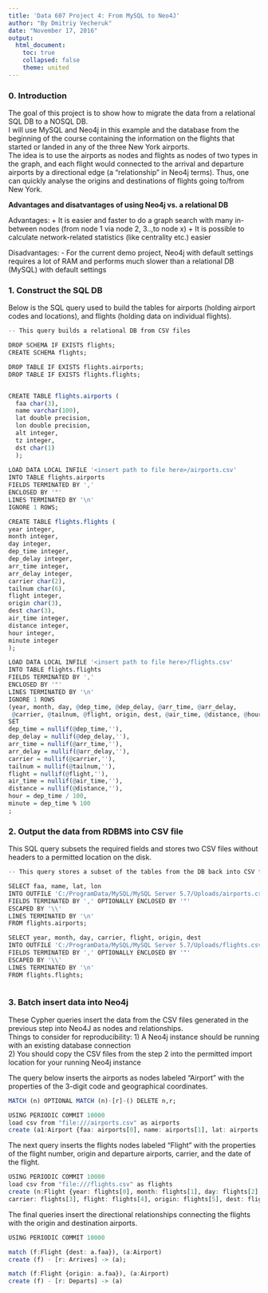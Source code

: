 ```yaml
---
title: 'Data 607 Project 4: From MySQL to Neo4J'
author: "By Dmitriy Vecheruk"
date: "November 17, 2016"
output: 
  html_document:
    toc: true
    collapsed: false
    theme: united
---
```


### 0. Introduction

The goal of this project is to show how to migrate the data from a relational SQL DB to a NOSQL DB.  
I will use MySQL and Neo4j in this example and the database from the beginning of the course containing the information on the flights that started or landed in any of the three New York airports.  
The idea is to use the airports as nodes and flights as nodes of two types in the graph, and each flight would connected to the arrival and departure airports by a directional edge (a "relationship" in Neo4j terms). Thus, one can quickly analyse the origins and destinations of flights going to/from New York.

**Advantages and disatvantages of using Neo4j vs. a relational DB**

Advantages:
+ It is easier and faster to do a graph search with many in-between nodes (from node 1 via node 2, 3..,to node x)
+ It is possible to calculate network-related statistics (like centrality etc.) easier

Disadvantages:
- For the current demo project, Neo4j with default settings requires a lot of RAM and performs much slower than a relational DB (MySQL) with default settings

### 1. Construct the SQL DB
  
Below is the SQL query used to build the tables for airports (holding airport codes and locations), and flights (holding data on individual flights).

```r

-- This query builds a relational DB from CSV files

DROP SCHEMA IF EXISTS flights;
CREATE SCHEMA flights;

DROP TABLE IF EXISTS flights.airports;
DROP TABLE IF EXISTS flights.flights;


CREATE TABLE flights.airports (
  faa char(3),
  name varchar(100),
  lat double precision,
  lon double precision,
  alt integer,
  tz integer,
  dst char(1)
  );
  
LOAD DATA LOCAL INFILE '<insert path to file here>/airports.csv' 
INTO TABLE flights.airports
FIELDS TERMINATED BY ',' 
ENCLOSED BY '"'
LINES TERMINATED BY '\n'
IGNORE 1 ROWS;

CREATE TABLE flights.flights (
year integer,
month integer,
day integer,
dep_time integer,
dep_delay integer,
arr_time integer,
arr_delay integer,
carrier char(2),
tailnum char(6),
flight integer,
origin char(3),
dest char(3),
air_time integer,
distance integer,
hour integer,
minute integer
);

LOAD DATA LOCAL INFILE '<insert path to file here>/flights.csv' 
INTO TABLE flights.flights
FIELDS TERMINATED BY ',' 
ENCLOSED BY '"'
LINES TERMINATED BY '\n'
IGNORE 1 ROWS
(year, month, day, @dep_time, @dep_delay, @arr_time, @arr_delay,
 @carrier, @tailnum, @flight, origin, dest, @air_time, @distance, @hour, @minute)
SET
dep_time = nullif(@dep_time,''),
dep_delay = nullif(@dep_delay,''),
arr_time = nullif(@arr_time,''),
arr_delay = nullif(@arr_delay,''),
carrier = nullif(@carrier,''),
tailnum = nullif(@tailnum,''),
flight = nullif(@flight,''),
air_time = nullif(@air_time,''),
distance = nullif(@distance,''),
hour = dep_time / 100,
minute = dep_time % 100
;


```

### 2. Output the data from RDBMS into CSV file
  
This SQL query subsets the required fields and stores two CSV files without headers to a permitted location on the disk.

```r
-- This query stores a subset of the tables from the DB back into CSV files 

SELECT faa, name, lat, lon
INTO OUTFILE 'C:/ProgramData/MySQL/MySQL Server 5.7/Uploads/airports.csv'
FIELDS TERMINATED BY ',' OPTIONALLY ENCLOSED BY '"'
ESCAPED BY '\\'
LINES TERMINATED BY '\n'
FROM flights.airports;

SELECT year, month, day, carrier, flight, origin, dest 
INTO OUTFILE 'C:/ProgramData/MySQL/MySQL Server 5.7/Uploads/flights.csv'
FIELDS TERMINATED BY ',' OPTIONALLY ENCLOSED BY '"'
ESCAPED BY '\\'
LINES TERMINATED BY '\n'
FROM flights.flights;



```

### 3. Batch insert data into Neo4j

These Cypher queries insert the data from the CSV files generated in the previous step into Neo4J as nodes and relationships.  
Things to consider for reproducibility:
1) A Neo4j instance should be running with an existing database connection  
2) You should copy the CSV files from the step 2 into the permitted import location for your running Neo4j instance
  
The query below inserts the airports as nodes labeled "Airport" with the properties of the 3-digit code and geographical coordinates.

```r
MATCH (n) OPTIONAL MATCH (n)-[r]-() DELETE n,r;

USING PERIODIC COMMIT 10000
load csv from "file:///airports.csv" as airports 
create (a1:Airport {faa: airports[0], name: airports[1], lat: airports[2], lon: airports[3]});

```

The next query inserts the flights nodes labeled "Flight" with the properties of the flight number, origin and departure airports, carrier, and the date of the flight. 

```r
USING PERIODIC COMMIT 10000
load csv from "file:///flights.csv" as flights 
create (n:Flight {year: flights[0], month: flights[1], day: flights[2],
carrier: flights[3], flight: flights[4], origin: flights[5], dest: flights[6] });

```

The final queries insert the directional relationships connecting the flights with the origin and destination airports.

```r

USING PERIODIC COMMIT 10000

match (f:Flight {dest: a.faa}), (a:Airport) 
create (f) - [r: Arrives] -> (a);

match (f:Flight {origin: a.faa}), (a:Airport) 
create (f) - [r: Departs] -> (a)

```

